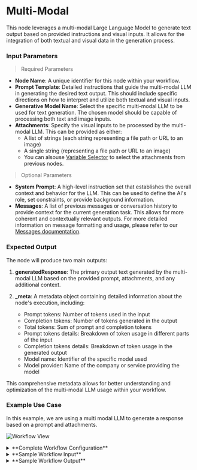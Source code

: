 # Multi-Modal

This node leverages a multi-modal Large Language Model to generate text output based on provided instructions and visual inputs. It allows for the integration of both textual and visual data in the generation process.

### Input Parameters

> Required Parameters

- **Node Name**: A unique identifier for this node within your workflow.
- **Prompt Template**: Detailed instructions that guide the multi-modal LLM in generating the desired text output. This should include specific directions on how to interpret and utilize both textual and visual inputs.
- **Generative Model Name**: Select the specific multi-modal LLM to be used for text generation. The chosen model should be capable of processing both text and image inputs.
- **Attachments**: Specify the visual inputs to be processed by the multi-modal LLM. This can be provided as either:
  - A list of strings (each string representing a file path or URL to an image)
  - A single string (representing a file path or URL to an image)
  - You can alsouse [Variable Selector](../../Concepts/variable_selector.mdx) to select the attachments from previous nodes.

> Optional Parameters

- **System Prompt**: A high-level instruction set that establishes the overall context and behavior for the LLM. This can be used to define the AI's role, set constraints, or provide background information.
- **Messages**: A list of previous messages or conversation history to provide context for the current generation task. This allows for more coherent and contextually relevant outputs. For more detailed information on message formatting and usage, please refer to our [Messages documentation](../../Concepts/messages.mdx).

### Expected Output

The node will produce two main outputs:

1. **generatedResponse**: The primary output text generated by the multi-modal LLM based on the provided prompt, attachments, and any additional context.

2. **_meta**: A metadata object containing detailed information about the node's execution, including:
   - Prompt tokens: Number of tokens used in the input
   - Completion tokens: Number of tokens generated in the output
   - Total tokens: Sum of prompt and completion tokens
   - Prompt tokens details: Breakdown of token usage in different parts of the input
   - Completion tokens details: Breakdown of token usage in the generated output
   - Model name: Identifier of the specific model used
   - Model provider: Name of the company or service providing the model

This comprehensive metadata allows for better understanding and optimization of the multi-modal LLM usage within your workflow.

### Example Use Case

In this example, we are using a multi modal LLM to generate a response based on a prompt and attachments.

![Workflow View](/assets/multi-modal-workflow.png)

<details>
<summary>**Complete Workflow Configuration**</summary>

```yaml
triggerNode:
  nodeId: graphqlNode_8rmzr195wo
  nodeName: Graphql
  values:
    responeType: realtime
    advance_schema: |-
      {
        "prompt": "string",
        "attachments": "[string]"
      }
nodes:
  - nodeId: multiModalLLMNode_5191sn539o
    nodeName: Multi Modal
    values:
      attachments: '{{graphqlNode_8rmzr195wo.output.attachments}}'
      promptTemplate: 'Answer the query: {{graphqlNode_8rmzr195wo.output.prompt}}'
      generativeModelName:
        type: generator/text
        model_name: gpt-4o-mini
        credentialId: aeeb2922-a7d3-431a-a376-77e01e725c51
        provider_name: openai
        credential_name: Test OpenAI
    needs:
      - graphqlNode_8rmzr195wo
responseNode:
  nodeId: graphqlResponseNode_3am8g6lws1
  values:
    outputMapping: |-
      {
        "output": "{{multiModalLLMNode_5191sn539o.output.generatedResponse}}",
        "meta": "{{multiModalLLMNode_5191sn539o.output._meta}}"
      }
  needs:
    - multiModalLLMNode_5191sn539o

```
</details>

<details>
<summary>**Sample Workflow Input**</summary>

```json
{
  "prompt": "are the two images same?",
  "attachments": [
    "https://upload.wikimedia.org/wikipedia/commons/thumb/d/dd/Gfp-wisconsin-madison-the-nature-boardwalk.jpg/2560px-Gfp-wisconsin-madison-the-nature-boardwalk.jpg",
    "https://upload.wikimedia.org/wikipedia/commons/thumb/d/dd/Gfp-wisconsin-madison-the-nature-boardwalk.jpg/2560px-Gfp-wisconsin-madison-the-nature-boardwalk.jpg"
  ]
}
```

</details>


<details>
<summary>**Sample Workflow Output**</summary>

```json
{
    "output": "Yes, the two images are the same.",
    "meta": {
        "prompt_tokens": 73696,
        "completion_tokens": 9,
        "total_tokens": 73705,
        "prompt_tokens_details": {
            "cached_tokens": 0
        },
        "completion_tokens_details": {
            "reasoning_tokens": 0
        },
        "model_name": "gpt-4o-mini",
        "model_provider": "openai"
    }
}
```

</details>

